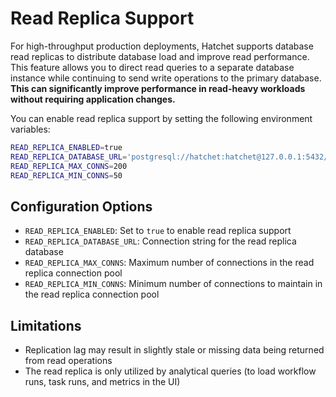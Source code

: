 # Read Replica Support

For high-throughput production deployments, Hatchet supports database read replicas to distribute database load and improve read performance. This feature allows you to direct read queries to a separate database instance while continuing to send write operations to the primary database. **This can significantly improve performance in read-heavy workloads without requiring application changes.**

You can enable read replica support by setting the following environment variables:

```bash
READ_REPLICA_ENABLED=true
READ_REPLICA_DATABASE_URL='postgresql://hatchet:hatchet@127.0.0.1:5432/hatchet'
READ_REPLICA_MAX_CONNS=200
READ_REPLICA_MIN_CONNS=50
```

## Configuration Options

- `READ_REPLICA_ENABLED`: Set to `true` to enable read replica support
- `READ_REPLICA_DATABASE_URL`: Connection string for the read replica database
- `READ_REPLICA_MAX_CONNS`: Maximum number of connections in the read replica connection pool
- `READ_REPLICA_MIN_CONNS`: Minimum number of connections to maintain in the read replica connection pool

## Limitations

- Replication lag may result in slightly stale or missing data being returned from read operations
- The read replica is only utilized by analytical queries (to load workflow runs, task runs, and metrics in the UI)

